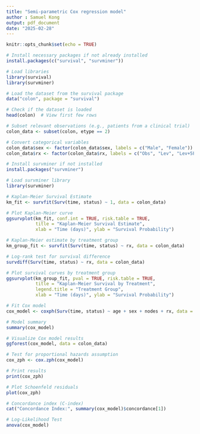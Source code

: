---
title: "Semi-parametric Cox regression model"
author : Samuel Kong
output: pdf_document
date: "2025-02-28"
---

```{r setup, include=FALSE}
knitr::opts_chunk$set(echo = TRUE)
```

```{r}
# Install necessary packages if not already installed
install.packages(c("survival", "survminer"))

# Load libraries
library(survival)
library(survminer)

```

```{r}
# Load the dataset from the survival package
data("colon", package = "survival")

# Check if the dataset is loaded
head(colon)  # View first few rows
```

```{r}
# Subset relevant observations (e.g., patients from a clinical trial)
colon_data <- subset(colon, etype == 2)

# Convert categorical variables
colon_data$sex <- factor(colon_data$sex, labels = c("Male", "Female"))
colon_data$rx <- factor(colon_data$rx, labels = c("Obs", "Lev", "Lev+5FU"))

```

```{r}
# Install survminer if not installed
install.packages("survminer")

# Load survminer library
library(survminer)

```

```{r}
# Kaplan-Meier Survival Estimate
km_fit <- survfit(Surv(time, status) ~ 1, data = colon_data)

# Plot Kaplan-Meier curve
ggsurvplot(km_fit, conf.int = TRUE, risk.table = TRUE,
           title = "Kaplan-Meier Survival Estimate",
           xlab = "Time (days)", ylab = "Survival Probability")

```

```{r}
# Kaplan-Meier estimate by treatment group
km_group_fit <- survfit(Surv(time, status) ~ rx, data = colon_data)

# Log-rank test for survival difference
survdiff(Surv(time, status) ~ rx, data = colon_data)

# Plot survival curves by treatment group
ggsurvplot(km_group_fit, pval = TRUE, risk.table = TRUE,
           title = "Kaplan-Meier Survival by Treatment",
           legend.title = "Treatment Group",
           xlab = "Time (days)", ylab = "Survival Probability")

```

```{r}
# Fit Cox model
cox_model <- coxph(Surv(time, status) ~ age + sex + nodes + rx, data = colon_data)

# Model summary
summary(cox_model)

# Visualize Cox model results
ggforest(cox_model, data = colon_data)

```

```{r}
# Test for proportional hazards assumption
cox_zph <- cox.zph(cox_model)

# Print results
print(cox_zph)

# Plot Schoenfeld residuals
plot(cox_zph)

```

```{r}
# Concordance index (C-index)
cat("Concordance Index:", summary(cox_model)$concordance[1])

# Log-Likelihood Test
anova(cox_model)

```
